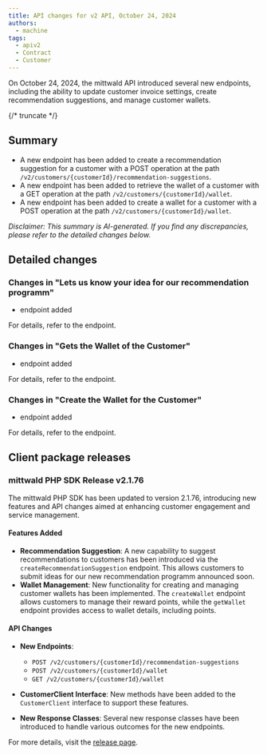 ```yaml
---
title: API changes for v2 API, October 24, 2024
authors:
  - machine
tags:
  - apiv2
  - Contract
  - Customer
---
```



On October 24, 2024, the mittwald API introduced several new endpoints, including the ability to update customer invoice settings, create recommendation suggestions, and manage customer wallets.

{/* truncate */}

## Summary

- A new endpoint has been added to create a recommendation suggestion for a customer with a POST operation at the path `/v2/customers/{customerId}/recommendation-suggestions`.
- A new endpoint has been added to retrieve the wallet of a customer with a GET operation at the path `/v2/customers/{customerId}/wallet`.
- A new endpoint has been added to create a wallet for a customer with a POST operation at the path `/v2/customers/{customerId}/wallet`.

_Disclaimer: This summary is AI-generated. If you find any discrepancies, please refer to the detailed changes below._

## Detailed changes

### Changes in "Lets us know your idea for our recommendation programm"

- endpoint added

For details, refer to the <OperationLink operation="customer-create-recommendation-suggestion" apiVersion="v2" /> endpoint.

### Changes in "Gets the Wallet of the Customer"

- endpoint added

For details, refer to the <OperationLink operation="customer-get-wallet" apiVersion="v2" /> endpoint.

### Changes in "Create the Wallet for the Customer"

- endpoint added

For details, refer to the <OperationLink operation="customer-create-wallet" apiVersion="v2" /> endpoint.

## Client package releases

### mittwald PHP SDK Release v2.1.76

The mittwald PHP SDK has been updated to version 2.1.76, introducing new features and API changes aimed at enhancing customer engagement and service management.

#### Features Added

- **Recommendation Suggestion**: A new capability to suggest recommendations to customers has been introduced via the `createRecommendationSuggestion` endpoint. This allows customers to submit ideas for our new recommendation programm announced soon.
- **Wallet Management**: New functionality for creating and managing customer wallets has been implemented. The `createWallet` endpoint allows customers to manage their reward points, while the `getWallet` endpoint provides access to wallet details, including points.

#### API Changes

- **New Endpoints**:

  - `POST /v2/customers/{customerId}/recommendation-suggestions`
  - `POST /v2/customers/{customerId}/wallet`
  - `GET /v2/customers/{customerId}/wallet`

- **CustomerClient Interface**: New methods have been added to the `CustomerClient` interface to support these features.

- **New Response Classes**: Several new response classes have been introduced to handle various outcomes for the new endpoints.

For more details, visit the [release page](https://github.com/mittwald/api-client-php/releases/tag/v2.1.76).

